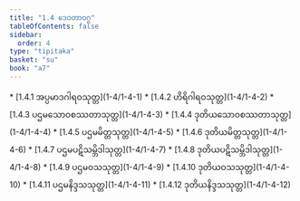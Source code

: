 ```yaml
---
title: "1.4 ဒေဝတာဝဂ္ဂ"
tableOfContents: false
sidebar:
  order: 4
type: "tipitaka"
basket: "su"
book: "a7"
---
```



<DynamicBreadcrumb />



<TableOfContents book="a7" section="1.4">
* [1.4.1 အပ္ပမာဒဂါရဝသုတ္တ](1-4/1-4-1)
* [1.4.2 ဟိရိဂါရဝသုတ္တ](1-4/1-4-2)
* [1.4.3 ပဌမသောဝစဿတာသုတ္တ](1-4/1-4-3)
* [1.4.4 ဒုတိယသောဝစဿတာသုတ္တ](1-4/1-4-4)
* [1.4.5 ပဌမမိတ္တသုတ္တ](1-4/1-4-5)
* [1.4.6 ဒုတိယမိတ္တသုတ္တ](1-4/1-4-6)
* [1.4.7 ပဌမပဋိသမ္ဘိဒါသုတ္တ](1-4/1-4-7)
* [1.4.8 ဒုတိယပဋိသမ္ဘိဒါသုတ္တ](1-4/1-4-8)
* [1.4.9 ပဌမဝသသုတ္တ](1-4/1-4-9)
* [1.4.10 ဒုတိယဝသသုတ္တ](1-4/1-4-10)
* [1.4.11 ပဌမနိဒ္ဒသသုတ္တ](1-4/1-4-11)
* [1.4.12 ဒုတိယနိဒ္ဒသသုတ္တ](1-4/1-4-12)
</TableOfContents>
